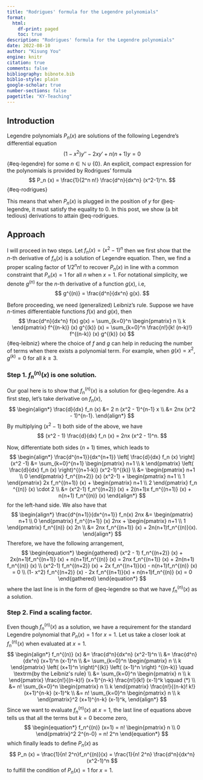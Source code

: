 ```yaml
---
title: "Rodrigues' formula for the Legendre polynomials"
format: 
  html:
    df-print: paged
    toc: true
description: "Rodrigues' formula for the Legendre polynomials"
date: 2022-08-10
author: "Kisung You"
engine: knitr
citation: true
comments: false
bibliography: bibnote.bib
biblio-style: plain
google-scholar: true
number-sections: false
pagetitle: "KY-Teaching"
---
```


## Introduction

Legendre polynomials $P_n (x)$ are solutions of the following Legendre's differential equation
$$
(1-x^2) y'' - 2x y' + n(n+1) y = 0
$$ {#eq-legendre}
for some $n \in \mathbb{N}\cup \{0\}$. An explicit, compact expression for the polynomials is provided by Rodrigues' formula
$$
P_n (x) = \frac{1}{2^n n!} \frac{d^n}{dx^n} (x^2-1)^n.
$$ {#eq-rodrigues}

This means that when $P_n (x)$ is plugged in the position of $y$ for @eq-legendre, it must satisfy the equality to 0. In this post, we show (a bit tedious) derivations to attain @eq-rodrigues.

## Approach

I will proceed in two steps. Let $f_n (x) = (x^2 - 1)^n$ then we first show that the $n$-th derivative of $f_n (x)$ is a solution of Legendre equation. Then, we find a proper scaling factor of $1/ 2^n n!$ to recover $P_n (x)$ in line with a common constraint that $P_n (x) = 1$ for all $n$ when $x=1$. For notational simplicity, we denote $g^{(n)}$ for the $n$-th derivative of a function $g(x)$, i.e,
$$
g^{(n)} = \frac{d^n}{dx^n} g(x).
$$

Before proceeding, we need (generalized) Leibniz's rule. Suppose we have $n$-times differentiable functions $f(x)$ and $g(x)$, then 
$$
\frac{d^n}{dx^n} f(x) g(x) = \sum_{k=0}^n
\begin{pmatrix}
n \\ k
\end{pmatrix}
f^{(n-k)} (x) g^{(k)} (x) = \sum_{k=0}^n \frac{n!}{k! (n-k)!} f^{(n-k)} (x) g^{(k)} (x) 
$$ {#eq-leibniz}
where the choice of $f$ and $g$ can help in reducing the number of terms when there exists a polynomial term. For example, when $g(x) = x^2$, $g^{(k)} = 0$ for all $k \geq 3$. 

### Step 1. $f_n^{(n)} (x)$ is one solution.


Our goal here is to show that $f_n^{(n)}(x)$ is a solution for @eq-legendre. As a first step, let's take derivative on $f_n (x)$,
$$
\begin{align*}
\frac{d}{dx} f_n (x) &= 2 n (x^2  - 1)^{n-1} x \\
&= 2nx (x^2 - 1)^{n-1}.
\end{align*}
$$
By multiplying $(x^2 - 1)$ both side of the above, we have
$$
(x^2 - 1) \frac{d}{dx} f_n (x)  = 2nx (x^2 - 1)^n.
$$

Now, differentiate both sides $(n+1)$ times, which leads to 
$$
\begin{align*}
\frac{d^{n+1}}{dx^{n+1}} \left[ \frac{d}{dx} f_n (x) \right]  (x^2 -1) 
&= \sum_{k=0}^{n+1}
\begin{pmatrix}
n+1 \\ k
\end{pmatrix}
\left( \frac{d}{dx} f_n (x) \right)^{(n+1-k)} (x^2-1)^{(k)} \\
&= 
\begin{pmatrix}
n+1 \\ 0
\end{pmatrix}
f_n^{(n+2)} (x) (x^2-1) + 
\begin{pmatrix}
n+1 \\ 1
\end{pmatrix}
2x f_n^{(n+1)}  (x) +
\begin{pmatrix}
n+1 \\ 2
\end{pmatrix}
f_n ^{(n)} (x) \cdot 2 \\
&= (x^2-1) f_n^{(n+2)} (x) + 2(n+1)x f_n^{(n+1)} (x) + 
n(n+1) f_n^{(n)} (x) 
\end{align*}
$$
for the left-hand side. We also have that 
$$
\begin{align*}
\frac{d^{n+1}}{dx^{n+1}} f_n(x) 2nx &=
\begin{pmatrix}
n+1 \\ 0
\end{pmatrix} 
f_n^{(n+1)} (x) 2nx + 
\begin{pmatrix}
n+1 \\ 1
\end{pmatrix}
f_n^{(n)} (x) 2n \\
&= 2nx f_n^{(n+1)} (x) + 2n(n+1)f_n^{(n)}(x). 
\end{align*}
$$
Therefore, we have the following arrangement,
$$
\begin{equation*}
	\begin{gathered}
	(x^2 - 1) f_n^{(n+2)} (x) + 2x(n+1)f_n^{(n+1)} (x) + n(n+1)f_n^{(n)} (x) = 
	2nx f_n^{(n+1)} (x) + 2n(n+1) f_n^{(n)} (x) \\
	(x^2-1) f_n^{(n+2)} (x) + 2x f_n^{(n+1)}(x) - n(n+1)f_n^{(n)} (x) = 0 \\
	(1- x^2) f_n^{(n+2)} (x) - 2x f_n^{(n+1)}(x) + n(n+1)f_n^{(n)} (x) = 0
	\end{gathered}
\end{equation*}
$$
where the last line is in the form of @eq-legendre so that we have $f_n^{(n)} (x)$ as a solution. 

### Step 2. Find a scaling factor.

Even though $f_n^{(n)} (x)$ as a solution, we have a requirement for the standard Legendre polynomial that $P_n (x)=1$ for $x=1$. Let us take a closer look at $f_n^{(n)}(x)$ when evaluated at $x=1$.
$$
\begin{align*}
f_n^{(n)} (x) &= \frac{d^n}{dx^n} (x^2-1)^n \\
&= \frac{d^n}{dx^n} (x+1)^n (x-1)^n \\
&= \sum_{k=0}^n \begin{pmatrix}
n \\ k
\end{pmatrix}
\left( (x+1)^n \right)^{(k)} \left( (x-1)^n \right) ^{(n-k)} \quad \textrm{by the Leibniz's rule} \\
&= \sum_{k=0}^n \begin{pmatrix}
n \\ k
\end{pmatrix}
\frac{n!}{(n-k)!} (x+1)^{n-k} \frac{n!}{k!} (x-1)^k \qquad (*) \\
&= n! \sum_{k=0}^n \begin{pmatrix}
n \\ k
\end{pmatrix} \frac{n!}{(n-k)! k!} (x+1)^{n-k} (x-1)^k \\
&= n! \sum_{k=0}^n \begin{pmatrix}
n \\ k
\end{pmatrix}^2 (x+1)^{n-k} (x-1)^k,
\end{align*}
$$
Since we want to evaluate $f_n^{(n)} (x)$ at $x=1$, the last line of equations above tells us that all the terms but $k=0$ become zero, 
$$
\begin{equation*}
f_n^{(n)} (x=1) = n! \begin{pmatrix}
n \\ 0
\end{pmatrix}^2 2^{n-0} = n! 2^n
\end{equation*}
$$
which finally leads to define $P_n (x)$ as
$$
P_n (x) = \frac{1}{n! 2^n}f_n^{(n)}(x)  = \frac{1}{n! 2^n} \frac{d^n}{dx^n} (x^2-1)^n
$$
to fulfill the condition of $P_n (x) =1$ for $x=1$. 